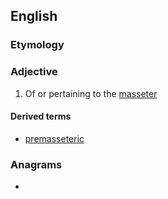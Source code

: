 ==English==

===Etymology===
{{suffix|en|masseter|ic}}

===Adjective===
{{en-adj|-}}

# {{lb|en|anatomy}} Of or pertaining to the [[masseter]]

====Derived terms====
* [[premasseteric]]

===Anagrams===
* {{anagrams|en|a=aceeimrsst|miscreates|screamiest}}